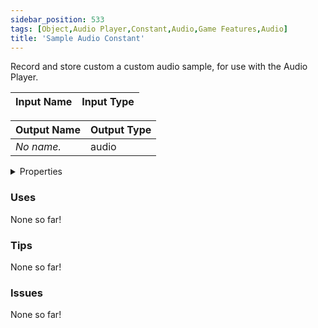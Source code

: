 ```yaml
---
sidebar_position: 533
tags: [Object,Audio Player,Constant,Audio,Game Features,Audio]
title: 'Sample Audio Constant'
---
```


Record and store custom a custom audio sample, for use with the Audio Player.




<EsbSvg />

| Input Name | Input Type |
|-----------|-----------|

| Output Name | Output Type |
|-----------|-----------|
| *No name.* | audio |


<details>
  <summary>Properties</summary>
  <div>
    <div>
    <table>
      <thead>
        <tr>
          <th>Is beta required?</th>
          <th>❌</th>
        </tr>
        <tr>
          <th>Is this chip a trolling risk?</th>
          <th>❌</th>
        </tr>
        <tr>
          <th>Is this chip a role assignment risk?</th>
          <th>❌</th>
        </tr>
        <tr>
          <th>Chip UUID</th>
          <th>2cb45825-f385-414f-9a65-2425963fa720</th>
        </tr>
      </thead>
    </table>
    </div>
  </div>
</details>

### Uses

None so far!

### Tips

None so far!

### Issues

None so far!